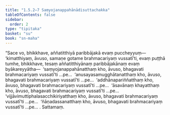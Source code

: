 ```yaml
---
title: "1.5.2–7 Saṃyojanappahānādisuttachakka"
tableOfContents: false
sidebar:
  order: 2
type: "tipitaka"
basket: "su"
book: "sn-maha"
---
```



<DynamicBreadcrumb />

<Division number="42–47" book="sn-maha" bookNo="14">

<Paragraph number="148" book="sn-maha">
“Sace vo, bhikkhave, aññatitthiyā paribbājakā evaṃ puccheyyuṃ—  ‘kimatthiyaṃ, āvuso, samaṇe gotame brahmacariyaṃ vussatī’ti, evaṃ puṭṭhā tumhe, bhikkhave, tesaṃ aññatitthiyānaṃ paribbājakānaṃ evaṃ byākareyyātha—  ‘saṃyojanappahānatthaṃ kho, āvuso, bhagavati brahmacariyaṃ vussatī’ti …pe…  ‘anusayasamugghātanatthaṃ kho, āvuso, bhagavati brahmacariyaṃ vussatī’ti …pe…  ‘addhānapariññatthaṃ kho, āvuso, bhagavati brahmacariyaṃ vussatī’ti …pe…  ‘āsavānaṃ khayatthaṃ kho, āvuso, bhagavati brahmacariyaṃ vussatī’ti …pe…  ‘vijjāvimuttiphalasacchikiriyatthaṃ kho, āvuso, bhagavati brahmacariyaṃ vussatī’ti …pe…  ‘ñāṇadassanatthaṃ kho, āvuso, bhagavati brahmacariyaṃ vussatī’ti …pe… .

</Paragraph>
</Division>

<Paragraph number="149" type="center" book="sn-maha">
Sattamaṃ.
</Paragraph>